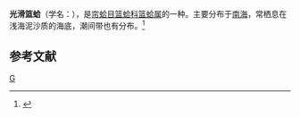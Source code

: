 {{Speciesbox
| taxon = Aloidis laevis
| binomial_authority = (Hinds)
}}
'''光滑篮蛤'''（学名：''{{lang|la|Aloidis laevis}}''），是[[帘蛤目|帘蛤目]][[篮蛤科|篮蛤科]][[篮蛤属|篮蛤属]]的一种。主要分布于[[南海|南海]]，常栖息在浅海泥沙质的海底，潮间带也有分布。<ref>{{cite web|url=http://shell.sinica.edu.tw/chinese/shellbase_detail.php?science_no=7331|title=国际贝库：光滑篮蛤|publisher=台湾贝类资料库|accessdate=2009-08-11|archive-date=2016-03-04|archive-url=https://web.archive.org/web/20160304092343/http://shell.sinica.edu.tw/chinese/shellbase_detail.php?science_no=7331|dead-url=no}}</ref>

== 参考文献 ==
{{reflist}}

{{Taxonbar}}
[[Category:抱蛤科|G]]